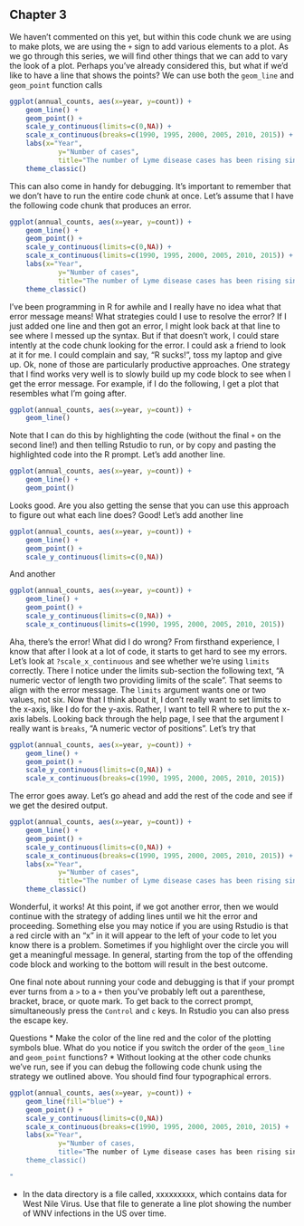 ## Chapter 3

We haven't commented on this yet, but within this code chunk we are using to make plots, we are using the `+` sign to add various elements to a plot. As we go through this series, we will find other things that we can add to vary the look of a plot. Perhaps you've already considered this, but what if we'd like to have a line that shows the points? We can use both the `geom_line` and `geom_point` function calls

```r
ggplot(annual_counts, aes(x=year, y=count)) +
	geom_line() +
	geom_point() +
	scale_y_continuous(limits=c(0,NA)) +
	scale_x_continuous(breaks=c(1990, 1995, 2000, 2005, 2010, 2015)) +
	labs(x="Year",
			y="Number of cases",
			title="The number of Lyme disease cases has been rising since 1990") +
	theme_classic()
```

This can also come in handy for debugging. It's important to remember that we don't have to run the entire code chunk at once. Let's assume that I have the following code chunk that produces an error.

```r
ggplot(annual_counts, aes(x=year, y=count)) +
	geom_line() +
	geom_point() +
	scale_y_continuous(limits=c(0,NA)) +
	scale_x_continuous(limits=c(1990, 1995, 2000, 2005, 2010, 2015)) +
	labs(x="Year",
			y="Number of cases",
			title="The number of Lyme disease cases has been rising since 1990") +
	theme_classic()
```

I've been programming in R for awhile and I really have no idea what that error message means! What strategies could I use to resolve the error? If I just added one line and then got an error, I might look back at that line to see where I messed up the syntax. But if that doesn't work, I could stare intently at the code chunk looking for the error. I could ask a friend to look at it for me. I could complain and say, "R sucks!", toss my laptop and give up. Ok, none of those are particularly productive approaches. One strategy that I find works very well is to slowly build up my code block to see when I get the error message. For example, if I do the following, I get a plot that resembles what I'm going after.

```r
ggplot(annual_counts, aes(x=year, y=count)) +
	geom_line()
```

Note that I can do this by highlighting the code (without the final `+` on the second line!) and then telling Rstudio to run, or by copy and pasting the highlighted code into the R prompt. Let's add another line.

```r
ggplot(annual_counts, aes(x=year, y=count)) +
	geom_line() +
	geom_point()
```

Looks good. Are you also getting the sense that you can use this approach to figure out what each line does? Good! Let's add another line

```r
ggplot(annual_counts, aes(x=year, y=count)) +
	geom_line() +
	geom_point() +
	scale_y_continuous(limits=c(0,NA))
```

And another

```r
ggplot(annual_counts, aes(x=year, y=count)) +
	geom_line() +
	geom_point() +
	scale_y_continuous(limits=c(0,NA)) +
	scale_x_continuous(limits=c(1990, 1995, 2000, 2005, 2010, 2015))
```

Aha, there's the error! What did I do wrong? From firsthand experience, I know that after I look at a lot of code, it starts to get hard to see my errors. Let's look at `?scale_x_continuous` and see whether we're using `limits` correctly. There I notice under the limits sub-section the following text, "A numeric vector of length two providing limits of the scale". That seems to align with the error message. The `limits` argument wants one or two values, not six. Now that I think about it, I don't really want to set limits to the x-axis, like I do for the y-axis. Rather, I want to tell R where to put the x-axis labels. Looking back through the help page, I see that the argument I really want is `breaks`, "A numeric vector of positions". Let's try that

```r
ggplot(annual_counts, aes(x=year, y=count)) +
	geom_line() +
	geom_point() +
	scale_y_continuous(limits=c(0,NA)) +
	scale_x_continuous(breaks=c(1990, 1995, 2000, 2005, 2010, 2015))
```

The error goes away. Let's go ahead and add the rest of the code and see if we get the desired output.

```r
ggplot(annual_counts, aes(x=year, y=count)) +
	geom_line() +
	geom_point() +
	scale_y_continuous(limits=c(0,NA)) +
	scale_x_continuous(breaks=c(1990, 1995, 2000, 2005, 2010, 2015)) +
	labs(x="Year",
			y="Number of cases",
			title="The number of Lyme disease cases has been rising since 1990") +
	theme_classic()
```

Wonderful, it works! At this point, if we got another error, then we would continue with the strategy of adding lines until we hit the error and proceeding. Something else you may notice if you are using Rstudio is that a red circle with an "x" in it will appear to the left of your code to let you know there is a problem. Sometimes if you highlight over the circle you will get a meaningful message. In general, starting from the top of the offending code block and working to the bottom will result in the best outcome.

One final note about running your code and debugging is that if your prompt ever turns from a `>` to a `+` then you've probably left out a parenthese, bracket, brace, or quote mark. To get back to the correct prompt, simultaneously press the `Control` and `c` keys. In Rstudio you can also press the escape key.

Questions
* Make the color of the line red and the color of the plotting symbols blue. What do you notice if you switch the order of the `geom_line` and `geom_point` functions?
* Without looking at the other code chunks we've run, see if you can debug the following code chunk using the strategy we outlined above. You should find four typographical errors.

```r
ggplot(annual_counts, aes(x=year, y=count)) +
	geom_line(fill="blue") +
	geom_point() +
	scale_y_continuous(limits=c(0,NA))
	scale_x_continuous(breaks=c(1990, 1995, 2000, 2005, 2010, 2015) +
	labs(x="Year",
			y="Number of cases,
			title="The number of Lyme disease cases has been rising since 1990") +
	theme_classic()
```
```r
"
```

* In the data directory is a file called, xxxxxxxxx, which contains data for West Nile Virus. Use that file to generate a line plot showing the number of WNV infections in the US over time.
